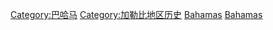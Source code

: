 [[Category:巴哈马|Category:巴哈马]]
[[Category:加勒比地区历史|Category:加勒比地区历史]]
[[Category:北美洲各国历史|Bahamas]]
[[Category:各島嶼歷史|Bahamas]]